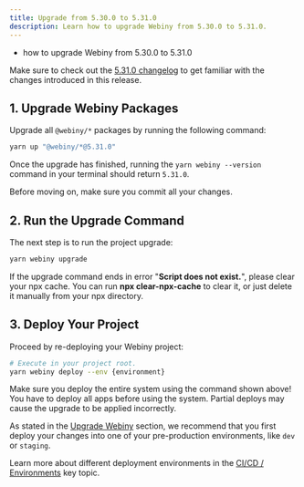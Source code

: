 ```yaml
---
title: Upgrade from 5.30.0 to 5.31.0
description: Learn how to upgrade Webiny from 5.30.0 to 5.31.0.
---
```



<Alert type="success" title="What you’ll learn">

- how to upgrade Webiny from 5.30.0 to 5.31.0

</Alert>

<Alert type="info">

Make sure to check out the [5.31.0 changelog](./changelog) to get familiar with the changes introduced in this release.

</Alert>

## 1. Upgrade Webiny Packages

Upgrade all `@webiny/*` packages by running the following command:

```bash
yarn up "@webiny/*@5.31.0"
```

Once the upgrade has finished, running the `yarn webiny --version` command in your terminal should return `5.31.0`.

<Alert type="info">

Before moving on, make sure you commit all your changes.

</Alert>

## 2. Run the Upgrade Command

The next step is to run the project upgrade:

```bash
yarn webiny upgrade
```

<Alert type="warning">
  If the upgrade command ends in error "<strong>Script does not exist.</strong>", please clear your
  npx cache. You can run <strong>npx clear-npx-cache</strong> to clear it, or just delete it
  manually from your npx directory.
</Alert>

## 3. Deploy Your Project

Proceed by re-deploying your Webiny project:

```bash
# Execute in your project root.
yarn webiny deploy --env {environment}
```

<Alert type="warning">

Make sure you deploy the entire system using the command shown above! You have to deploy all apps before using the system. Partial deploys may cause the upgrade to be applied incorrectly.

</Alert>

<Alert type="warning">

As stated in the [Upgrade Webiny](../upgrade-webiny#pre-production-environments-first) section, we recommend that you first deploy your changes into one of your pre-production environments, like `dev` or `staging`.

</Alert>

<Alert type="info">

Learn more about different deployment environments in the [CI/CD / Environments](../../core-development-concepts/ci-cd/environments) key topic.

</Alert>
